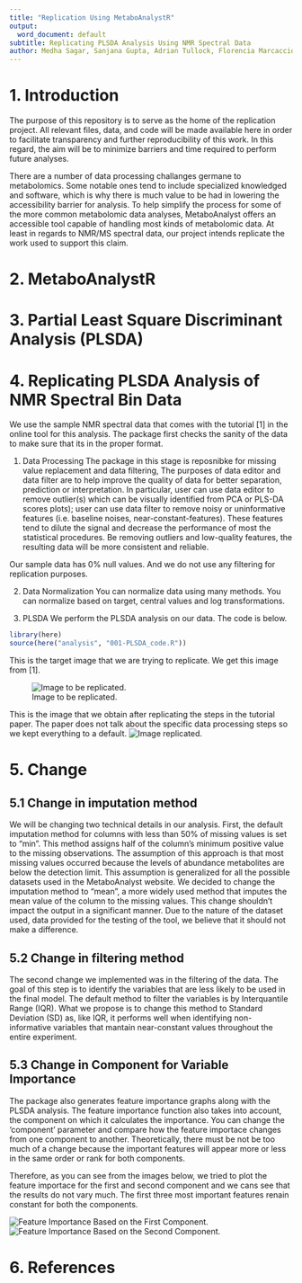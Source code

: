 ```yaml
---
title: "Replication Using MetaboAnalystR"
output:
  word_document: default
subtitle: Replicating PLSDA Analysis Using NMR Spectral Data
author: Medha Sagar, Sanjana Gupta, Adrian Tullock, Florencia Marcaccio, Faryal Usman
---
```


# 1. Introduction
The purpose of this repository is to serve as the home of the replication project. All relevant files, data, and code will be made available here in order to facilitate transparency and further reproducibility of this work. In this regard, the aim will be to minimize barriers and time required to perform future analyses. 

There are a number of data processing challanges germane to metabolomics. Some notable ones tend to include specialized knowledged and software, which is why there is much value to be had in lowering the accessibility barrier for analysis. To help simplify the process for some of the more common metabolomic data analyses, MetaboAnalyst offers an accessible tool capable of handling most kinds of metabolomic data. At least in regards to NMR/MS spectral data, our project intends replicate the work used to support this claim.


# 2. MetaboAnalystR


# 3. Partial Least Square Discriminant Analysis (PLSDA)


# 4. Replicating PLSDA Analysis of NMR Spectral Bin Data

We use the sample NMR spectral data that comes with the tutorial [1] in the online tool for this analysis. 
The package first checks the sanity of the data to make sure that its in the proper format. 

1. Data Processing
The package in this stage is reposnibke for missing value replacement and data filtering, 
The purposes of data editor and data filter are to help improve the quality of data for better separation, prediction or interpretation. In particular, user can use data editor to remove outlier(s) which can be visually identified from PCA or PLS-DA scores plots); user can use data filter to remove noisy or uninformative features (i.e. baseline noises, near-constant-features). These features tend to dilute the signal and decrease the performance of most the statistical procedures. Be removing outliers and low-quality features, the resulting data will be more consistent and reliable.

Our sample data has 0% null values. And we do not use any filtering for replication purposes. 

2. Data Normalization
You can normalize data using many methods. 
You can normalize based on target, central values and log transformations.

4. PLSDA
We perform the PLSDA analysis on our data. The code is below.


```r
library(here)
source(here("analysis", "001-PLSDA_code.R"))
```

This is the target image that we are trying to replicate. We get this image from [1]. 

![Image to be replicated.](figures/image_to_be_replicated.jpg)

This is the image that we obtain after replicating the steps in the tutorial paper. 
The paper does not talk about the specific data processing steps so we kept everything to a default.
![Image replicated.](figures/pls_score3d_0_dpi72.png)

# 5. Change

## 5.1 Change in imputation method
We will be changing two technical details in our analysis. First, the default imputation method for columns with less than 50% of missing values is set to "min". This method assigns half of the column's minimum positive value to the missing observations. The assumption of this approach is that most missing values occurred because the levels of abundance metabolites are below the detection limit. This assumption is generalized for all the possible datasets used in the MetaboAnalyst website. We decided to change the imputation method to "mean", a more widely used method that imputes the mean value of the column to the missing values. This change shouldn't impact the output in a significant manner. Due to the nature of the dataset used, data provided for the testing of the tool, we believe that it should not make a difference.


## 5.2 Change in filtering method
The second change we implemented was in the filtering of the data. The goal of this step is to identify the variables that are less likely to be used in the final model. The default method to filter the variables is by Interquantile Range (IQR). What we propose is to change this method to Standard Deviation (SD) as, like IQR, it performs well when identifying non-informative variables that mantain near-constant values throughout the entire experiment.


## 5.3 Change in Component for Variable Importance
The package also generates feature importance graphs along with the PLSDA analysis. The feature importance function also takes into account, the component on which it calculates the importance. You can change the 'component' parameter and compare how the feature importace changes from one component to another. Theoretically, there must be not be too much of a change because the important features will appear more or less in the same order or rank for both components. 

Therefore, as you can see from the images below, we tried to plot the feature importace for the first and second component and we cans see that the results do not vary much. The first three most important features renain constant for both the components. 

![Feature Importance Based on the First Component.](figures/pls_imp_0_dpi72.png)
![Feature Importance Based on the Second Component.](figures/pls_imp_2_dpi72.png)


# 6. References
